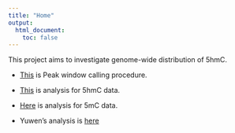 ```yaml
---
title: "Home"
output:
  html_document:
    toc: false
---
```


This project aims to investigate genome-wide distribution of 5hmC.  

*  [This](PeakCalling-procedure.html) is Peak window calling procedure. 
* [This](JumpSeq-analysis.html) is analysis for 5hmC data.
* [Here](5mCAnalysis.html) is analysis for 5mC data. 

* Yuwen's analysis is [here][Yuwen]

[Yuwen]: http://liu-genomics.github.io/Tiao_Seq/index.html


